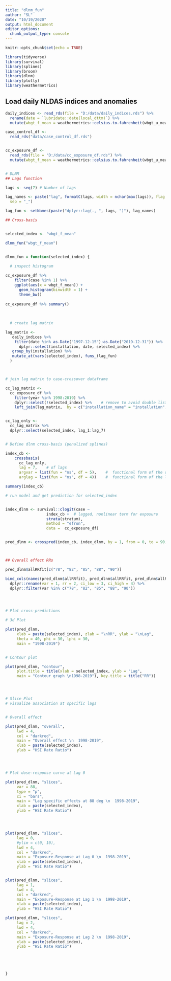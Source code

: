 ```yaml
---
title: "dlnm_fun"
author: "SL"
date: "10/19/2020"
output: html_document
editor_options: 
  chunk_output_type: console
---
```


```r
knitr::opts_chunk$set(echo = TRUE)

library(tidyverse)
library(survival)
library(splines)
library(broom)
library(dlnm)
library(plotly)
library(weathermetrics)

```

## Load daily NLDAS indices and anomalies

```r

daily_indices <- read_rds(file = "D:/data/daily_indices.rds") %>% 
  rename(date = `lubridate::date(local_dttm)`) %>% 
  mutate(wbgt_f_mean = weathermetrics::celsius.to.fahrenheit(wbgt_u_mean))

case_control_df <-
  read_rds("data/case_control_df.rds")


cc_exposure_df <-
  read_rds(file = "D:/data/cc_exposure_df.rds") %>% 
  mutate(wbgt_f_mean = weathermetrics::celsius.to.fahrenheit(wbgt_u_mean))


# DLNM
## Lags function

lags <- seq(7) # Number of lags

lag_names <- paste("lag", formatC(lags, width = nchar(max(lags)), flag = "0"), 
  sep = "_")

lag_fun <- setNames(paste("dplyr::lag(., ", lags, ")"), lag_names)

```


```r
## Cross-basis


selected_index <- "wbgt_f_mean"

dlnm_fun("wbgt_f_mean")


dlnm_fun = function(selected_index) {

  # inspect histogram
  
cc_exposure_df %>%
    filter(case %in% 1) %>% 
    ggplot(aes(x = wbgt_f_mean)) +
      geom_histogram(binwidth = 1) +
      theme_bw()
    
cc_exposure_df %>% summary()
  
  
  
  # create lag matrix

lag_matrix <-
   daily_indices %>% 
    filter(date %in% as.Date("1997-12-15"):as.Date("2019-12-31")) %>% 
      dplyr::select(installation, date, selected_index) %>% 
   group_by(installation) %>% 
   mutate_at(vars(selected_index), funs_(lag_fun)
  )



# join lag matrix to case-crossover dataframe

cc_lag_matrix <-
  cc_exposure_df %>% 
    filter(year %in% 1998:2019) %>% 
    dplyr::select(!selected_index) %>%    # remove to avoid double listing after join
    left_join(lag_matrix,  by = c("installation_name" = "installation", "date" = "date")) 


cc_lag_only <- 
  cc_lag_matrix %>% 
  dplyr::select(selected_index, lag_1:lag_7)


# Define dlnm cross-basis (penalized splines)

index_cb <-
    crossbasis(
      cc_lag_only,    
      lag = 7,    # of lags
      argvar = list(fun = "ns", df = 5),    #  functional form of the dose-response curve
      arglag = list(fun = "ns", df = 4))    #  functional form of the lags

summary(index_cb)

# run model and get prediction for selected_index


index_dlnm <- survival::clogit(case ~ 
                  index_cb +  # lagged, nonlinear term for exposure
                  strata(stratum), 
                  method = "efron",
                  data =  cc_exposure_df) 


pred_dlnm <- crosspred(index_cb, index_dlnm, by = 1, from = 0, to = 90, cumul = TRUE)



## Overall effect RRs

pred_dlnm$allRRfit[c("78", "82", "85", "88", "90")]

bind_cols(names(pred_dlnm$allRRfit), pred_dlnm$allRRfit, pred_dlnm$allRRlow, pred_dlnm$allRRhigh) %>% 
  dplyr::rename(var = 1, rr = 2, ci_low = 3, ci_high = 4) %>% 
  dplyr::filter(var %in% c("78", "82", "85", "88", "90"))




# Plot cross-predictions

# 3d Plot 

plot(pred_dlnm, 
     xlab = paste(selected_index), zlab = "\nRR", ylab = "\nLag", 
     theta = 40, phi = 30, lphi = 30,
     main = "1998-2019")


# Contour plot

plot(pred_dlnm, "contour",
     plot.title = title(xlab = selected_index, ylab = "Lag",
     main = "Contour graph \n1998-2019"), key.title = title("RR"))




# Slice Plot
# visualize association at specific lags 


# Overall effect

plot(pred_dlnm, "overall",
     lwd = 4,
     col = "darkred",
     main = "Overall effect \n  1998-2019", 
     xlab = paste(selected_index), 
     ylab = "HSI Rate Ratio")




# Plot dose-response curve at Lag 0

plot(pred_dlnm, "slices",
     var = 88,
     type = "p",
     ci = "bars",
     main = "Lag specific effects at 88 deg \n  1998-2019", 
     xlab = paste(selected_index), 
     ylab = "HSI Rate Ratio")




plot(pred_dlnm, "slices",
     lag = 0,
     #ylim = c(0, 10),
     lwd = 4,
     col = "darkred",
     main = "Exposure-Response at Lag 0 \n  1998-2019", 
     xlab = paste(selected_index), 
     ylab = "HSI Rate Ratio")


plot(pred_dlnm, "slices",
     lag = 1,
     lwd = 4,
     col = "darkred",
     main = "Exposure-Response at Lag 1 \n  1998-2019", 
     xlab = paste(selected_index), 
     ylab = "HSI Rate Ratio")

plot(pred_dlnm, "slices",
     lag = 2,
     lwd = 4,
     col = "darkred",
     main = "Exposure-Response at Lag 2 \n  1998-2019", 
     xlab = paste(selected_index), 
     ylab = "HSI Rate Ratio")





}


```







